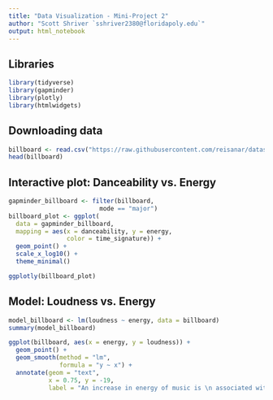 ```yaml
---
title: "Data Visualization - Mini-Project 2"
author: "Scott Shriver `sshriver2380@floridapoly.edu`"
output: html_notebook
---
```


## Libraries

```r
library(tidyverse)
library(gapminder)
library(plotly)
library(htmlwidgets)
```

## Downloading data

```r
billboard <- read.csv("https://raw.githubusercontent.com/reisanar/datasets/master/all_billboard_summer_hits.csv")
head(billboard)
```

## Interactive plot: Danceability vs. Energy

```r
gapminder_billboard <- filter(billboard, 
                         mode == "major")
billboard_plot <- ggplot(
  data = gapminder_billboard,
  mapping = aes(x = danceability, y = energy, 
                color = time_signature)) +
  geom_point() +
  scale_x_log10() +
  theme_minimal()

ggplotly(billboard_plot)
```

## Model: Loudness vs. Energy

```r
model_billboard <- lm(loudness ~ energy, data = billboard)
summary(model_billboard)
```

```r
ggplot(billboard, aes(x = energy, y = loudness)) +
  geom_point() +
  geom_smooth(method = "lm", 
              formula = "y ~ x") +
  annotate(geom = "text",
           x = 0.75, y = -19,
           label = "An increase in energy of music is \n associated with an increase in loudness")
```

